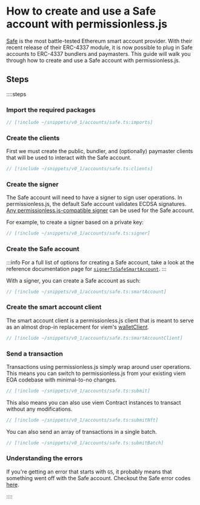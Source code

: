 
<VersionWarning version="0.1" />

# How to create and use a Safe account with permissionless.js

[Safe](https://safe.global) is the most battle-tested Ethereum smart account provider. With their recent release of their ERC-4337 module, it is now possible to plug in Safe accounts to ERC-4337 bundlers and paymasters. This guide will walk you through how to create and use a Safe account with permissionless.js.

## Steps

::::steps

### Import the required packages

```ts
// [!include ~/snippets/v0_1/accounts/safe.ts:imports]
```

### Create the clients

First we must create the public, bundler, and (optionally) paymaster clients that will be used to interact with the Safe account.

```ts
// [!include ~/snippets/v0_1/accounts/safe.ts:clients]
```

### Create the signer

The Safe account will need to have a signer to sign user operations. In permissionless.js, the default Safe account validates ECDSA signatures. [Any permissionless.js-compatible signer](/permissionless/core/how-to/signers) can be used for the Safe account.

For example, to create a signer based on a private key:

```ts
// [!include ~/snippets/v0_1/accounts/safe.ts:signer]
```

### Create the Safe account

:::info
For a full list of options for creating a Safe account, take a look at the reference documentation page for [`signerToSafeSmartAccount`](/permissionless/core/v0_1/reference/accounts/signerToSafeSmartAccount).
:::

With a signer, you can create a Safe account as such:

```ts
// [!include ~/snippets/v0_1/accounts/safe.ts:smartAccount]
```

### Create the smart account client

The smart account client is a permissionless.js client that is meant to serve as an almost drop-in replacement for viem's [walletClient](https://viem.sh/docs/clients/wallet.html).

```ts
// [!include ~/snippets/v0_1/accounts/safe.ts:smartAccountClient]
```

### Send a transaction

Transactions using permissionless.js simply wrap around user operations. This means you can switch to permissionless.js from your existing viem EOA codebase with minimal-to-no changes.

```ts
// [!include ~/snippets/v0_1/accounts/safe.ts:submit]
```

This also means you can also use viem Contract instances to transact without any modifications.

```ts
// [!include ~/snippets/v0_1/accounts/safe.ts:submitNft]
```

You can also send an array of transactions in a single batch.

```ts
// [!include ~/snippets/v0_1/accounts/safe.ts:submitBatch]
```

### Understanding the errors

If you're getting an error that starts with `GS`, it probably means that something went off with the Safe account. Checkout the Safe error codes [here](https://github.com/safe-global/safe-smart-account/blob/main/docs/error_codes.md).

::::
